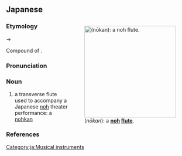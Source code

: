 ==Japanese==
<div style="float:right;">
{{wikipedia|lang=ja}}
{{wikipedia|Nohkan}}
[[File:Nohkan.jpg|thumb|250px|{{lang|ja|能管}} (''nōkan''): a '''[[noh]] [[flute]]'''.]]
</div>
{{ja-kanjitab|のう|かん|yomi=on}}

===Etymology===
{{IPAchar|/noːkwan/}} → {{IPAchar|/noːkan/}}

Compound of {{compound|lang=ja|sort=のうかん|能|tr1=nō|t1=[[noh]] theater|管|tr2=kan|t2=pipe; wind instrument}}.

===Pronunciation===
{{ja-pron|yomi=|のうかん|acc=0|acc_ref=DJR}}

===Noun===
{{ja-noun|のうかん|hhira=のうくわん}}

# a transverse flute used to accompany a Japanese [[noh]] theater performance: a [[nohkan]]

===References===
<references/>

[[Category:ja:Musical instruments]]